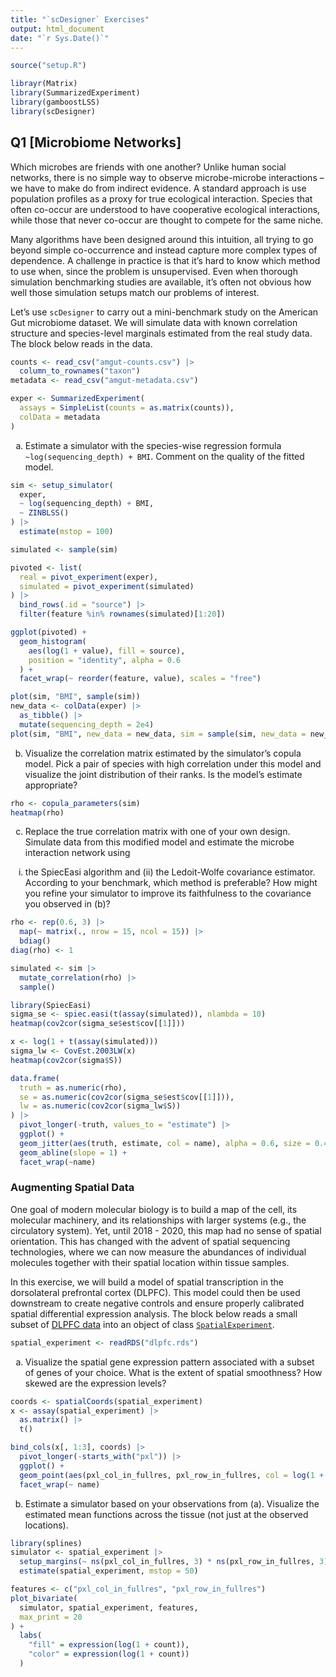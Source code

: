 ```yaml
---
title: "`scDesigner` Exercises"
output: html_document
date: "`r Sys.Date()`"
---
```


```r
source("setup.R")
```

```r
librayr(Matrix)
library(SummarizedExperiment)
library(gamboostLSS)
library(scDesigner)
```

## Q1 [Microbiome Networks]

Which microbes are friends with one another? Unlike human social networks, there
is no simple way to observe microbe-microbe interactions -- we have to make do
from indirect evidence. A standard approach is use population profiles as a
proxy for true ecological interaction. Species that often co-occur are
understood to have cooperative ecological interactions, while those that never
co-occur are thought to compete for the same niche.

Many algorithms have been designed around this intuition, all trying to go
beyond simple co-occurrence and instead capture more complex types of
dependence. A challenge in practice is that it's hard to know which method to
use when, since the problem is unsupervised. Even when thorough simulation
benchmarking studies are available, it's often not obvious how well those
simulation setups match our problems of interest.

Let's use `scDesigner` to carry out a mini-benchmark study on the American Gut
microbiome dataset. We will simulate data with known correlation structure and
species-level marginals estimated from the real study data. The block below
reads in the data.

```r
counts <- read_csv("amgut-counts.csv") |>
  column_to_rownames("taxon")
metadata <- read_csv("amgut-metadata.csv")

exper <- SummarizedExperiment(
  assays = SimpleList(counts = as.matrix(counts)),
  colData = metadata
)
```

a. Estimate a simulator with the species-wise regression formula
`~log(sequencing_depth) + BMI`. Comment on the quality of the fitted model.

```r
sim <- setup_simulator(
  exper,
  ~ log(sequencing_depth) + BMI,
  ~ ZINBLSS()
) |>
  estimate(mstop = 100)

simulated <- sample(sim)
```

```r
pivoted <- list(
  real = pivot_experiment(exper),
  simulated = pivot_experiment(simulated)
) |>
  bind_rows(.id = "source") |>
  filter(feature %in% rownames(simulated)[1:20])

ggplot(pivoted) +
  geom_histogram(
    aes(log(1 + value), fill = source),
    position = "identity", alpha = 0.6
  ) +
  facet_wrap(~ reorder(feature, value), scales = "free")
```

```r
plot(sim, "BMI", sample(sim))
new_data <- colData(exper) |>
  as_tibble() |>
  mutate(sequencing_depth = 2e4)
plot(sim, "BMI", new_data = new_data, sim = sample(sim, new_data = new_data))
```

b. Visualize the correlation matrix estimated by the simulator's copula model.
Pick a pair of species with high correlation under this model and visualize the
joint distribution of their ranks. Is the model's estimate appropriate?

```r
rho <- copula_parameters(sim)
heatmap(rho)
```

c. Replace the true correlation matrix with one of your own design. Simulate
data from this modified model and estimate the microbe interaction network using
(i) the SpiecEasi algorithm and (ii) the Ledoit-Wolfe covariance estimator.
According to your benchmark, which method is preferable? How might you refine
your simulator to improve its faithfulness to the covariance you observed in
(b)?

```r
rho <- rep(0.6, 3) |>
  map(~ matrix(., nrow = 15, ncol = 15)) |>
  bdiag()
diag(rho) <- 1

simulated <- sim |>
  mutate_correlation(rho) |>
  sample()

library(SpiecEasi)
sigma_se <- spiec.easi(t(assay(simulated)), nlambda = 10)
heatmap(cov2cor(sigma_se$est$cov[[1]]))

x <- log(1 + t(assay(simulated)))
sigma_lw <- CovEst.2003LW(x)
heatmap(cov2cor(sigma$S))

data.frame(
  truth = as.numeric(rho),
  se = as.numeric(cov2cor(sigma_se$est$cov[[1]])),
  lw = as.numeric(cov2cor(sigma_lw$S))
) |>
  pivot_longer(-truth, values_to = "estimate") |>
  ggplot() +
  geom_jitter(aes(truth, estimate, col = name), alpha = 0.6, size = 0.4) +
  geom_abline(slope = 1) +
  facet_wrap(~name)
```

### Augmenting Spatial Data

One goal of modern molecular biology is to build a map of the cell, its
molecular machinery, and its relationships with larger systems (e.g., the
circulatory system). Yet, until 2018 - 2020, this map had no sense of spatial
orientation. This has changed with the advent of spatial sequencing
technologies, where we can now measure the abundances of individual molecules
together with their spatial location within tissue samples.

In this exercise, we will build a model of spatial transcription in the
dorsolateral prefrontal cortex (DLPFC). This model could then be used downstream
to create negative controls and ensure properly calibrated spatial differential
expression analysis. The block below reads a small subset of [DLPFC
data](https://www.ncbi.nlm.nih.gov/pmc/articles/PMC8095368/) into an object of
class [`SpatialExperiment`](https://github.com/drighelli/SpatialExperiment). 

```r
spatial_experiment <- readRDS("dlpfc.rds")
```

a. Visualize the spatial gene expression pattern associated with a subset of
genes of your choice. What is the extent of spatial smoothness? How skewed are
the expression levels?

```r
coords <- spatialCoords(spatial_experiment)
x <- assay(spatial_experiment) |>
  as.matrix() |>
  t()

bind_cols(x[, 1:3], coords) |>
  pivot_longer(-starts_with("pxl")) |>
  ggplot() +
  geom_point(aes(pxl_col_in_fullres, pxl_row_in_fullres, col = log(1 + value))) +
  facet_wrap(~ name)
```


b. Estimate a simulator based on your observations from (a). Visualize the
estimated mean functions across the tissue (not just at the observed locations).

```r
library(splines)
simulator <- spatial_experiment |>
  setup_margins(~ ns(pxl_col_in_fullres, 3) * ns(pxl_row_in_fullres, 3), ~ NBinomialLSS()) |>
  estimate(spatial_experiment, mstop = 50)

features <- c("pxl_col_in_fullres", "pxl_row_in_fullres")
plot_bivariate(
  simulator, spatial_experiment, features,
  max_print = 20
) +
  labs(
    "fill" = expression(log(1 + count)),
    "color" = expression(log(1 + count))
  )
```